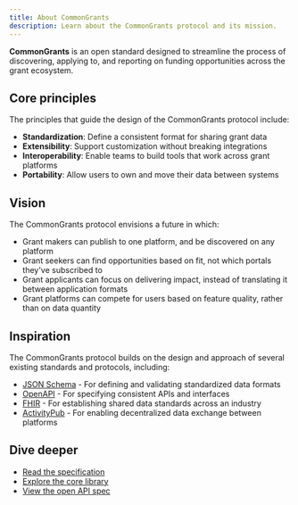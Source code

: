 ```yaml
---
title: About CommonGrants
description: Learn about the CommonGrants protocol and its mission.
---
```


**CommonGrants** is an open standard designed to streamline the process of discovering, applying to, and reporting on funding opportunities across the grant ecosystem.

## Core principles

The principles that guide the design of the CommonGrants protocol include:

- **Standardization**: Define a consistent format for sharing grant data
- **Extensibility**: Support customization without breaking integrations
- **Interoperability**: Enable teams to build tools that work across grant platforms
- **Portability**: Allow users to own and move their data between systems

## Vision

The CommonGrants protocol envisions a future in which:

- Grant makers can publish to one platform, and be discovered on any platform
- Grant seekers can find opportunities based on fit, not which portals they've subscribed to
- Grant applicants can focus on delivering impact, instead of translating it between application formats
- Grant platforms can compete for users based on feature quality, rather than on data quantity

## Inspiration

The CommonGrants protocol builds on the design and approach of several existing standards and protocols, including:

- [JSON Schema](https://json-schema.org/) - For defining and validating standardized data formats
- [OpenAPI](https://swagger.io/docs/specification/about/) - For specifying consistent APIs and interfaces
- [FHIR](https://www.hl7.org/fhir/) - For establishing shared data standards across an industry
- [ActivityPub](https://www.w3.org/TR/activitypub/) - For enabling decentralized data exchange between platforms

## Dive deeper

- [Read the specification](/simpler-grants-protocol/protocol/specification/)
- [Explore the core library](/simpler-grants-protocol/protocol/overview/)
- [View the open API spec](/simpler-grants-protocol/protocol/openapi/)
